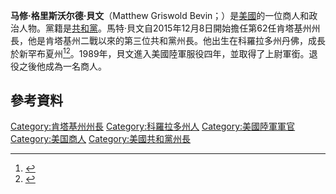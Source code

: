 {{NoteTA 
|G1=Country 
|G2=USState 
|G3=Name
|G4=PresidentsUS
}}
{{Infobox officeholder
| name=馬特·貝文
| native_name = Matt Bevin
| image = Matt Bevin.jpg
| order = 第62任[[肯塔基州州长|肯塔基州州长]]
| lieutenant = [[珍妮·汉普顿|珍妮·汉普顿]]
| term_start = 2015年12月8日
| term_end = 2019年12月10日
| predecessor = [[史蒂夫·贝希尔|史蒂夫·贝希尔]]
| successor = [[安迪·貝謝爾|安迪·貝謝爾]]
| birth_name = 馬修·格里斯沃爾德·貝文
| birth_date = {{birth date and age|1967|1|9}}
| birth_place = {{flag|USA}}[[科羅拉多州|科羅拉多州]][[丹佛|丹佛]]
| death_date = 
| death_place = 
| party = [[共和黨_(美國)|共和黨]]
| spouse = {{marriage|格倫娜·貝文|1996}}
| children = 10
| residence =
| education = [[华盛顿与李大学|华盛顿与李大学]] （BA）
| website = {{URL|https://www.mattbevin.com}}
| signature = MattBevinSignature.jpg
| allegiance = {{flag|United States}}
| branch = {{flag|United States Army}}
| serviceyears = 1989–1993
| rank = [[File:Army-USA-OF-02.svg|border]] [[上尉|上尉]]
| unit = [[File:US_5th_Infantry_Division.svg|15px]] [[第5步兵師|第5步兵師]]
}}
'''马修·格里斯沃尔德·貝文'''（Matthew Griswold Bevin；{{bd|1967年|1月9日}}）是[[美國|美國]]的一位商人和政治人物。黨籍是[[共和黨_(美國)|共和黨]]。馬特·貝文自2015年12月8日開始擔任第62任肯塔基州州長，他是肯塔基州二戰以來的第三位共和黨州長。他出生在科羅拉多州丹佛，成長於新罕布夏州<ref name=longshot>{{cite news |last=Gerth |first=Joseph |title=Senate longshot Matt Bevin touts self-reliance |newspaper=The Courier-Journal |date=May 2, 2014 |url=http://www.courier-journal.com/story/news/politics/elections/kentucky/2014/05/02/senate-longshot-matt-bevin-touts-self-reliance/8605181/ |accessdate=November 9, 2015}}</ref><ref name=ilprofile>{{cite web |last=Gregory |first=John |title=Profile: Republican Gubernatorial Candidate Matt Bevin |publisher=Insider Louisville |date=October 30, 2015 |url=http://insiderlouisville.com/metro/profile-republican-gubernatorial-candidate-matt-bevin/ |accessdate=November 20, 2015 |archive-date=2015-11-20 |archive-url=https://web.archive.org/web/20151120214736/http://insiderlouisville.com/metro/profile-republican-gubernatorial-candidate-matt-bevin/ |dead-url=yes }}</ref>。1989年，貝文進入美國陸軍服役四年，並取得了上尉軍銜。退役之後他成為一名商人。

== 參考資料 ==
{{reflist}}

{{肯塔基州州长}}
{{DEFAULTSORT:Bevin, Matt}}
[[Category:肯塔基州州長|Category:肯塔基州州長]]
[[Category:科羅拉多州人|Category:科羅拉多州人]]
[[Category:美國陸軍軍官|Category:美國陸軍軍官]]
[[Category:美国商人|Category:美国商人]]
[[Category:美國共和黨州長|Category:美國共和黨州長]]